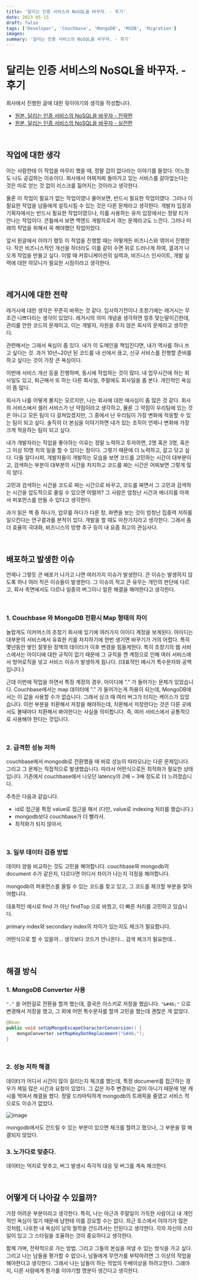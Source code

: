 ```yaml
---
title: '달리는 인증 서비스의 NoSQL을 바꾸자. - 후기'
date: 2023-05-15
draft: false
tags: ['Developer', 'Couchbase', 'MongoDB', 'MSDB', 'Migration']
images:
summary: '달리는 인증 서비스의 NoSQL을 바꾸자. - 후기'
---
```


# 달리는 인증 서비스의 NoSQL을 바꾸자. - 후기

회사에서 진행한 글에 대한 뒷이야기와 생각을 작성합니다.

- [원본, 달리는 인증 서비스의 NoSQL을 바꾸자 - 전략편](https://dev.gmarket.com/77)
- [원본, 달리는 인증 서비스의 NoSQL을 바꾸자 - 실전편](https://dev.gmarket.com/78)

<br />

## 작업에 대한 생각

아는 사람한테 이 작업을 마무리 했을 때, 정말 겁이 없다라는 이야기를 들었다. 어느정도 나도 공감하는 이슈이다. 회사에서 어찌저찌 돌아가고 있는 서비스를 갈아엎는다는 것은 따로 얻는 것 없이 리스크를 짊어지는 것이라고 생각한다.

물론 이 작업이 필요가 없는 작업이였나 물어보면, 반드시 필요한 작업이였다. 그러나 이 필요한 작업을 남들에게 설득시킬 수 있는 것은 다른 문제라고 생각한다. 개발자 입장과 기획자에서는 반드시 필요한 작업이였으나, 이를 사용하는 유저 입장에서는 정말 티가 안나는 작업이다. 큰틀에서 보면 백엔드 개발자로서 겪는 문제라고도 느낀다. 그러나 미래의 작업을 위해서 꼭 해야했던 작업이었다.

앞서 원글에서 이야기 했듯 이 작업을 진행할 때는 어떻게든 비즈니스와 엮어서 진행한다. 작은 비즈니스적인 개선을 하더라도 이를 같이 수면 위로 드러나게 하여, 결과가 나오게 작업을 만들고 싶다. 이럴 때 커뮤니케이션의 실력과, 비즈니스 인사이트, 개발 실력에 대한 하모니가 필요한 시점이라고 생각한다.

<br />

## 레거시에 대한 전략

레거시에 대한 생각은 꾸준히 바뀌는 것 같다. 입사하기전이나 초창기에는 레거시는 무조건 나쁘다라는 생각이 있었다. 레거시의 의미 개념을 생각하면 얼추 맞는말이긴한데, 관리를 안한 코드의 문제이고, 이는 개발자, 자원을 주지 않은 회사의 문제라고 생각한다.

관련해서는 그래서 욕심이 좀 있다. 내가 이 도메인을 책임진다면, 내가 역사를 하나 쓰고 싶다는 것. 과거 10년~20년 된 코드를 내 선에서 끊고, 신규 서비스를 진행할 준비를 하고 싶다는 것이 가장 큰 욕심이다.

이번에 서비스 개선 등을 진행하며, 동시에 작업하는 것이 많다. 내 업무시간에 하는 회사일도 있고, 퇴근해서 또 하는 다른 회사일, 주말에도 회사일을 좀 본다. 개인적인 욕심이 좀 많다.

회사가 나를 어떻게 볼지는 모르지만, 나는 회사에 대한 애사심이 좀 많은 것 같다. 회사의 서비스에서 셀러 서비스가 난 약점이라고 생각하고, 물론 그 약점이 우리팀에 있는 것은 아니고 모든 팀이 다 걸쳐있겠지만, 그 중에서 난 우리팀이 가장 변화에 적응할 수 있는 팀이 되고 싶다. 솔직히 더 본심을 이야기하면 내가 있는 조직이 언제나 변화에 가장 크게 적응하는 팀이 되고 싶다.

내가 개발자라는 직업을 좋아하는 이유는 정말 노력하고 투자하면, 2명 혹은 3명, 혹은 그 이상 10명 치의 일을 할 수 있다는 점이다. 그렇기 때문에 더 노력하고, 갈고 닦고 싶다. 다들 알다시피, 개발자들이 개발하는 모습을 보면 코드를 고민하는 시간이 대부분이고, 검색하는 부분이 대부분의 시간을 차지하고 코드를 짜는 시간은 어찌보면 그렇게 많지 않다.

고민과 검색하는 시간을 코드로 짜는 시간으로 바꾸고, 코드를 짜면서 그 고민과 검색하는 시간을 압도적으로 줄일 수 있으면 어떨까? 그 사람은 엄청난 시간과 에너지를 아껴서 퍼포먼스를 만들 수 있다고 생각한다.

과거 읽은 책 중 하나가, 업무를 하다가 다른 창, 화면을 보는 것이 엄청난 집중력 저하를 일으킨다는 연구결과를 본적이 있다. 개발을 할 때도 마찬가지라고 생각한다. 그래서 좀 더 효율의 극대화, 비즈니스의 방향 추구 등이 내 요즘 최고의 관심사다.

<br />

## 배포하고 발생한 이슈

언제나 그렇듯 큰 배포가 나가고 나면 여러가지 이슈가 발생한다. 큰 이슈는 발생하지 않도록 하나 여러 작은 이슈들이 발생한다. 그 이슈의 작고 큰 유무는 개인의 판단에 다르고, 회사 측면에서도 다르나 일종의 버그이니 얼른 해결을 해야한다고 생각한다.

<br />

### 1. Couchbase 와 MongoDB 전환시 Map 형태의 차이

놀랍게도 이커머스의 초창기 회사에 있기에 여러가지 아이디 계정을 보게된다. 아이디는 대부분의 서비스에서 유효한 키를 차지하기에 한번 생기면 바꾸기가 거의 어렵다. 특히 몇년동안 쌓인 잘못된 정책의 데이터가 이후 변경을 힘들게한다. 특히 초창기의 웹 서비스에서는 아이디에 대한 규칙이 없기 때문에 그 규칙을 깬 계정으로 인해 여러 서비스에서 방어로직을 넣고 서비스 이슈가 발생하게 됩니다. (대표적인 예시가 특수문자와 공백입니다.)

근데 이번에 작업을 하면서 특정 계정의 경우, 아이디에 "." 가 들어가는 문제가 있었습니다. Couchbase에서는 map 데이터에 "." 가 들어가는게 허용이 되는데, MongoDB에서는 이 값을 사용할 수가 없습니다. 그래서 싱크 때 여러 버그가 터지는 케이스가 있었습니다. 이런 부분을 치환해서 저장을 해야하는데, 치환해서 저장한다는 것은 다른 곳에서도 볼때마다 치환해서 봐야한다는 사실을 의미합니다. 즉, 여러 서비스에서 공통적으로 사용해야 한다는 것입니다.

<br />

### 2. 급격한 성능 저하

couchbase에서 mongodb로 전환했을 때 바로 성능이 따라오냐는 다른 문제입니다. 그리고 그 문제는 직접적으로 발생했습니다. 따라서 어떤식으로든 최적화가 필요한 상태입니다. 기존에서 couchbase에서 나오던 latency의 2배 ~ 3배 정도로 더 느려졌습니다.

추측은 다음과 같습니다.

- id로 접근을 특정 value로 접근을 해서 (다만, value로 indexing 처리를 했습니다.)
- mongodb보다 couchbase가 더 빨라서.
- 최적화가 되지 않아서.

<br />

### 3. 일부 데이터 검증 방법

데이터 양을 비교하는 것도 고민을 해야합니다. couchbase와 mongodb의 document 수가 같은지, 다르다면 어디서 차이가 나는지 걱정을 해야합니다.

mongodb의 퍼포먼스를 올릴 수 있는 코드를 찾고 있고, 그 코드를 체크할 부분을 찾아야합니다.

대표적인 예시로 find 가 아닌 findTop 으로 바꿨고, 더 빠른 처리를 고민하고 있습니다.

primary index와 secondary index의 차이가 있는지도 체크가 필요합니다.

어떤식으로 할 수 있을까... 생각보다 코드가 안나온다... 검색 체크가 필요한데...

<br />

## 해결 방식

### 1. MongoDB Converter 사용

`"."` 을 어떤걸로 전환을 할까 했는데, 결국은 아스키로 저장을 했습니다. `"&#46;"` 으로 변경해서 저장을 했고, 그 외에 어떤 특수문자를 할까 고민을 했는데 괜찮은 게 없었다.

```java
@Bean
public void setUpMongoEscapeCharacterConversion() {
    mongoConverter.setMapKeyDotReplacement("&#46;");
}
```

<br />

### 2. 성능 저하 해결

데이터가 어디서 시간이 많이 걸리는지 체크를 했는데, 특정 document를 접근하는 경우가 제일 많은 시간과 요청이 있었다. 그 값은 자주 변경되는 값이 아니기 때문에 1분 캐시를 먹여서 해결을 했다. 정말 드라마틱하게 mongodb의 트래픽을 줄였고 서비스 적으로도 이슈가 없었다.

![image](https://github.com/Azderica/til/assets/42582516/a8c9ef2a-fbb5-4eac-a813-3f3d72ab9df5)

mongodb에서도 건드릴 수 있는 부분이 있으면 체크를 할려고 했으나, 그 부분을 잘 해결되지 않았다.

### 3. 노가다로 맞춘다.

데이터는 억지로 맞추고, 버그 발생시 즉각적 대응 및 버그를 계속 체크한다.

<br />

## 어떻게 더 나아갈 수 있을까?

가장 어려운 부분이라고 생각한다. 특히, 나는 야근과 주말일이 가득한 사람이고 내 개인적인 욕심이 많기 때문에 남한테 이를 강요할 수는 없다. 최근 토스에서 이야기가 많은 것처럼, 나또한 내 욕심이 남의 철학을 건드려서는 안된다고 생각한다. 각자 자신의 스타일이 있고 그 스타일을 조율하는 것이 중요하다고 생각한다.

함께 가며, 전략적으로 가는 방법. 그리고 그들의 본심을 꺼낼 수 있는 방식을 가고 싶다. 그리고 나는 남들을 평가할 수 없으나, 남들에게 무언가를 부탁하려면 그 이상의 작업을 해야한다고 생각한다. 그래서 나는 남들이 하는 작업의 두배이상을 하려고한다. 그래야지, 다른 사람에게 뭔가를 이야기할 명분이 생긴다고 생각한다.
